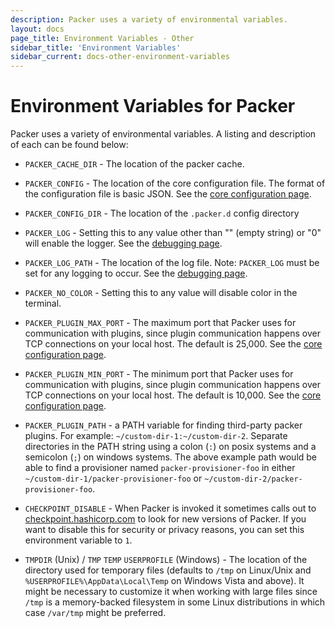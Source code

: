 ```yaml
---
description: Packer uses a variety of environmental variables.
layout: docs
page_title: Environment Variables - Other
sidebar_title: 'Environment Variables'
sidebar_current: docs-other-environment-variables
---
```


# Environment Variables for Packer

Packer uses a variety of environmental variables. A listing and description of
each can be found below:

- `PACKER_CACHE_DIR` - The location of the packer cache.

- `PACKER_CONFIG` - The location of the core configuration file. The format
  of the configuration file is basic JSON. See the [core configuration
  page](/docs/core-configuration).

- `PACKER_CONFIG_DIR` - The location of the `.packer.d` config directory

- `PACKER_LOG` - Setting this to any value other than "" (empty string) or
  "0" will enable the logger. See the [debugging
  page](/docs/other/debugging).

- `PACKER_LOG_PATH` - The location of the log file. Note: `PACKER_LOG` must
  be set for any logging to occur. See the [debugging
  page](/docs/other/debugging).

- `PACKER_NO_COLOR` - Setting this to any value will disable color in the
  terminal.

- `PACKER_PLUGIN_MAX_PORT` - The maximum port that Packer uses for
  communication with plugins, since plugin communication happens over TCP
  connections on your local host. The default is 25,000. See the [core
  configuration page](/docs/other/core-configuration).

- `PACKER_PLUGIN_MIN_PORT` - The minimum port that Packer uses for
  communication with plugins, since plugin communication happens over TCP
  connections on your local host. The default is 10,000. See the [core
  configuration page](/docs/other/core-configuration).

- `PACKER_PLUGIN_PATH` - a PATH variable for finding third-party packer
  plugins. For example: `~/custom-dir-1:~/custom-dir-2`.
  Separate directories in the PATH string using a colon (`:`) on posix systems and
  a semicolon (`;`) on windows systems. The above example path would be able to
  find a provisioner named `packer-provisioner-foo` in either
  `~/custom-dir-1/packer-provisioner-foo` or
  `~/custom-dir-2/packer-provisioner-foo`.

- `CHECKPOINT_DISABLE` - When Packer is invoked it sometimes calls out to
  [checkpoint.hashicorp.com](https://checkpoint.hashicorp.com/) to look for
  new versions of Packer. If you want to disable this for security or privacy
  reasons, you can set this environment variable to `1`.

- `TMPDIR` (Unix) / `TMP` `TEMP` `USERPROFILE` (Windows) - The location of
  the directory used for temporary files (defaults to `/tmp` on Linux/Unix
  and `%USERPROFILE%\AppData\Local\Temp` on Windows Vista and above). It
  might be necessary to customize it when working with large files since
  `/tmp` is a memory-backed filesystem in some Linux distributions in which
  case `/var/tmp` might be preferred.
